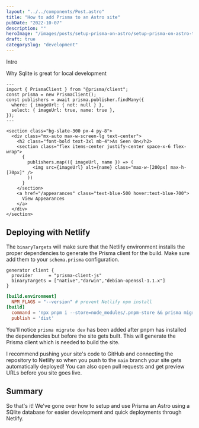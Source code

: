 ```yaml
---
layout: "../../components/Post.astro"
title: "How to add Prisma to an Astro site"
pubDate: "2022-10-07"
description: ""
heroImage: "/images/posts/setup-prisma-on-astro/setup-prisma-on-astro-thumbnail.jpeg"
draft: true
categorySlug: "development"
---
```


Intro

Why Sqlite is great for local development

```astro
---
import { PrismaClient } from "@prisma/client";
const prisma = new PrismaClient();
const publishers = await prisma.publisher.findMany({
  where: { imageUrl: { not: null } },
  select: { imageUrl: true, name: true },
});
---

<section class="bg-slate-300 px-4 py-8">
  <div class="mx-auto max-w-screen-lg text-center">
    <h2 class="font-bold text-3xl mb-4">As Seen On</h2>
    <section class="flex items-center justify-center space-x-6 flex-wrap">
      {
        publishers.map(({ imageUrl, name }) => (
          <img src={imageUrl} alt={name} class="max-w-[200px] max-h-[70px]" />
        ))
      }
    </section>
    <a href="/appearances" class="text-blue-500 hover:text-blue-700">
      View Appearances
    </a>
  </div>
</section>
```

## Deploying with Netlify

The `binaryTargets` will make sure that the Netlify environment installs the proper dependencies to generate the Prisma client for the build. Make sure add them to your `schema.prisma` configuration.

```prisma title="prism/schema.prisma"
generator client {
  provider      = "prisma-client-js"
  binaryTargets = ["native","darwin","debian-openssl-1.1.x"]
}
```

```toml {4}
[build.environment]
  NPM_FLAGS = "--version" # prevent Netlify npm install
[build]
  command = 'npx pnpm i --store=node_modules/.pnpm-store && prisma migrate dev && npm run build'
  publish = 'dist'
```

You'll notice `prisma migrate dev` has been added after pnpm has installed the dependencies but before the site gets built. This will generate the Prisma client which is needed to build the site.

I recommend pushing your site's code to GitHub and connecting the repository to Netlify so when you push to the `main` branch your site gets automatically deployed! You can also open pull requests and get preview URLs before you site goes live.

## Summary

So that's it! We've gone over how to setup and use Prisma an Astro using a SQlite database for easier development and quick deployments through Netlify.
